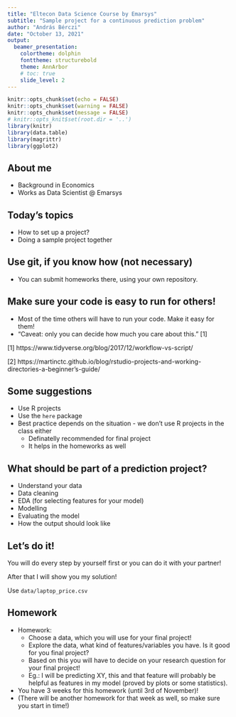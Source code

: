 ```yaml
---
title: "Eltecon Data Science Course by Emarsys"
subtitle: "Sample project for a continuous prediction problem"
author: "András Bérczi"
date: "October 13, 2021"
output:
  beamer_presentation:
    colortheme: dolphin
    fonttheme: structurebold
    theme: AnnArbor
    # toc: true
    slide_level: 2
---
```


```r
knitr::opts_chunk$set(echo = FALSE)
knitr::opts_chunk$set(warning = FALSE)
knitr::opts_chunk$set(message = FALSE)
# knitr::opts_knit$set(root.dir = '..')
library(knitr)
library(data.table)
library(magrittr)
library(ggplot2)
```

## About me

- Background in Economics
- Works as Data Scientist @ Emarsys

## Today's topics

- How to set up a project?
- Doing a sample project together

## Use git, if you know how (not necessary)

- You can submit homeworks there, using your own repository.

## Make sure your code is easy to run for others!

- Most of the time others will have to run your code. Make it easy for them!
- "Caveat: only you can decide how much you care about this." [1]



[1] https://www.tidyverse.org/blog/2017/12/workflow-vs-script/

[2] https://martinctc.github.io/blog/rstudio-projects-and-working-directories-a-beginner's-guide/

## Some suggestions

- Use R projects
- Use the `here` package
- Best practice depends on the situation - we don't use R projects in the class either
    - Definatelly recommended for final project
    - It helps in the homeworks as well

## What should be part of a prediction project?

- Understand your data
- Data cleaning
- EDA (for selecting features for your model)
- Modelling
- Evaluating the model
- How the output should look like

## Let's do it!

You will do every step by yourself first or you can do it with your partner!

After that I will show you my solution!

Use `data/laptop_price.csv`

## Homework

- Homework:
    - Choose a data, which you will use for your final project!
    - Explore the data, what kind of features/variables you have. Is it good for you final project?
    - Based on this you will have to decide on your research question for your final project!
    - Eg.: I will be predicting XY, this and that feature will probably be helpful as features in my model (proved by plots or some statistics).
- You have 3 weeks for this homework (until 3rd of November)!
- (There will be another homework for that week as well, so make sure you start in time!)
